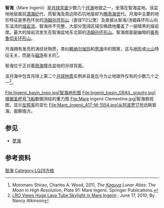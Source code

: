 {{Infobox Lunar mare
|name=智海 (Mare Ingenii)
|image=[[Image:Mare_Ingenii_2075_med.jpg|250px]]
|caption=月球轨道器2号斜视图(上部为南方)
|eponym=智慧之海
|latitude=33.7
|N_or_S= S
|longitude=163.5
|E_or_W= E
|diameter=318公里<ref name=USGS>{{cite web |title=Moon Mare/Maria |publisher=USGS Astrogeology |work=Gazetteer of Planetary Nomenclature |url=http://planetarynames.wr.usgs.gov/SearchResults?target=MOON&featureType=Mare%2C%20maria |accessdate=2010-08-20 |archive-date=2018-06-23 |archive-url=https://web.archive.org/web/20180623033238/https://planetarynames.wr.usgs.gov/SearchResults?target=MOON&featureType=Mare%2C%20maria |dead-url=no }}</ref>
}}
'''智海'''（Mare Ingenii）是[[月球背面|月球背面]]少数几个[[月海|月海]]地貌之一，坐落在智海盆地。该盆地地层属前[[酒海纪|酒海纪]]代，而智海及周边陨石坑地层却为[[晚雨海世|晚雨海世]]代。月海中主要的地形特征是黑色环状的[[汤姆孙环形山|汤姆孙环形山]]（直径112公里）及直接从智海/汤姆森环形山向东溢流的[[熔岩流|熔岩流]]。智海并不完整，大部分宽阔区域仅稀疏地覆盖了一层暗黑的熔岩席。最大的熔岩流发生在智海盆地东北部的[[汤姆孙环形山|汤姆孙环形山]]。智海南面是幽暗的[[奥布鲁切夫环形山|奥布鲁切夫环形山]]。
 
月海拥有发亮的涡纹状物质，类似[[赖纳尔伽玛|赖纳尔伽玛]]和[[界海|界海]]中的图案，这与[[地形|地形]]或[[火山|火山]]特征无关，而是与[[磁场|磁场]]有关的<ref>Motomaro Shirao, Charles A. Wood, 2011, ''The [[SELENE|Kaguya]] Lunar Atlas: The Moon in High Resolution'', Plate 91: Mare Ingenii. Springer Publications.</ref>。

智海位于正对着[[雨海|雨海]]撞击盆地的月球背面。

该月海中包含月球上第二个[[月球地质|月球地质]]实例并且是迄今为止地球外仅有的少数几个之一<ref>[http://www.universetoday.com/2010/06/17/very-clever-lro-views-huge-lava-tube-skylight-in-mare-ingenii/ LRO Views Huge Lava Tube Skylight in Mare Ingenii] {{Wayback|url=http://www.universetoday.com/2010/06/17/very-clever-lro-views-huge-lava-tube-skylight-in-mare-ingenii/ |date=20100622013049 }}; June 17, 2010; By Nancy Atkinson</ref>。

<gallery heights="200px" mode="packed">
File:Ingenii_basin_topo.jpg|智海地形图
File:Ingenii_basin_GRAIL_gravity.jpg|根据[[重力回溯及内部结构实验室|圣杯号飞船]]数据测绘的重力图
File:Mare Ingenii Clementine.jpg|智海俯视图，显示[[反照率|反照率]]的变化
File:Mare_Ingenii_A17-M-1554.jpg|从[[阿波罗17号|阿波罗17号]]远眺智海，面朝南方。</gallery>

==参见==
* [[梦海|梦海]]

==参考资料==
{{Reflist}}


{{月海}}
{{Moon-stub}}

[[Category:月海|智海]]
[[Category:LQ29方格|Category:LQ29方格]]